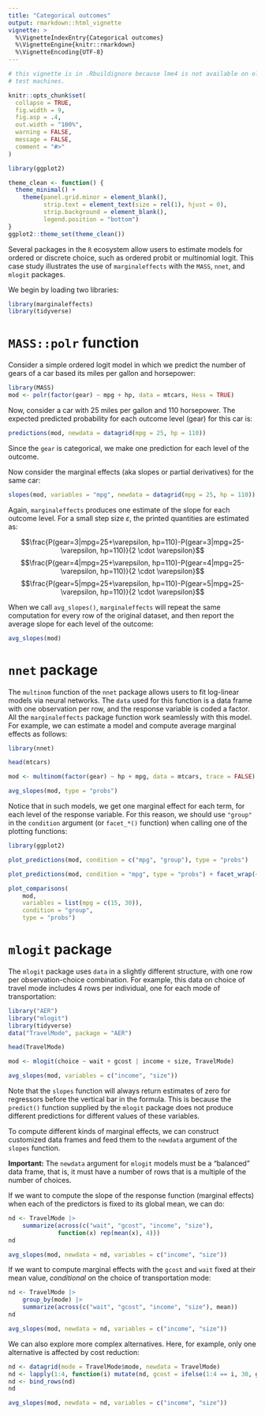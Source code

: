 ```yaml
---
title: "Categorical outcomes"
output: rmarkdown::html_vignette
vignette: >
  %\VignetteIndexEntry{Categorical outcomes}
  %\VignetteEngine{knitr::rmarkdown}
  %\VignetteEncoding{UTF-8}
---
```


```r
# this vignette is in .Rbuildignore because lme4 is not available on old CRAN
# test machines.

knitr::opts_chunk$set(
  collapse = TRUE,
  fig.width = 9,
  fig.asp = .4,
  out.width = "100%",
  warning = FALSE,
  message = FALSE,
  comment = "#>"
)

library(ggplot2)

theme_clean <- function() {
  theme_minimal() +
    theme(panel.grid.minor = element_blank(),
          strip.text = element_text(size = rel(1), hjust = 0),
          strip.background = element_blank(),
          legend.position = "bottom")
}
ggplot2::theme_set(theme_clean())
```

Several packages in the `R` ecosystem allow users to estimate models for ordered or discrete choice, such as ordered probit or multinomial logit. This case study illustrates the use of `marginaleffects` with the `MASS`,  `nnet`, and `mlogit` packages.

We begin by loading two libraries:

```r
library(marginaleffects)
library(tidyverse)
```

# `MASS::polr` function

Consider a simple ordered logit model in which we predict the number of gears of a car based its miles per gallon and horsepower:


```r
library(MASS)
mod <- polr(factor(gear) ~ mpg + hp, data = mtcars, Hess = TRUE)
```

Now, consider a car with 25 miles per gallon and 110 horsepower. The expected predicted probability for each outcome level (gear) for this car is:

```r
predictions(mod, newdata = datagrid(mpg = 25, hp = 110))
```

Since the `gear` is categorical, we make one prediction for each level of the outcome.

Now consider the marginal effects (aka slopes or partial derivatives) for the same car:

```r
slopes(mod, variables = "mpg", newdata = datagrid(mpg = 25, hp = 110))
```

Again, `marginaleffects` produces one estimate of the slope for each outcome level. For a small step size $\varepsilon$, the printed quantities are estimated as:

$$\frac{P(gear=3|mpg=25+\varepsilon, hp=110)-P(gear=3|mpg=25-\varepsilon, hp=110)}{2 \cdot \varepsilon}$$
$$\frac{P(gear=4|mpg=25+\varepsilon, hp=110)-P(gear=4|mpg=25-\varepsilon, hp=110)}{2 \cdot \varepsilon}$$
$$\frac{P(gear=5|mpg=25+\varepsilon, hp=110)-P(gear=5|mpg=25-\varepsilon, hp=110)}{2 \cdot \varepsilon}$$

When we call `avg_slopes()`, `marginaleffects` will repeat the same computation for every row of the original dataset, and then report the average slope for each level of the outcome:

```r
avg_slopes(mod)
```

# `nnet` package

The `multinom` function of the `nnet` package allows users to fit log-linear models via neural networks. The `data` used for this function is a data frame with one observation per row, and the response variable is coded a factor. All the `marginaleffects` package function work seamlessly with this model. For example, we can estimate a model and compute average marginal effects as follows:

```r
library(nnet)

head(mtcars)

mod <- multinom(factor(gear) ~ hp + mpg, data = mtcars, trace = FALSE)

avg_slopes(mod, type = "probs")
```

Notice that in such models, we get one marginal effect for each term, for each level of the response variable. For this reason, we should use `"group"` in the `condition` argument (or `facet_*()` function) when calling one of the plotting functions:

```r
library(ggplot2)

plot_predictions(mod, condition = c("mpg", "group"), type = "probs")

plot_predictions(mod, condition = "mpg", type = "probs") + facet_wrap(~group)

plot_comparisons(
    mod,
    variables = list(mpg = c(15, 30)),
    condition = "group",
    type = "probs")
```

# `mlogit` package

The `mlogit` package uses `data` in a slightly different structure, with one row per observation-choice combination. For example, this data on choice of travel mode includes 4 rows per individual, one for each mode of transportation:

```r
library("AER")
library("mlogit")
library(tidyverse)
data("TravelMode", package = "AER")

head(TravelMode)

mod <- mlogit(choice ~ wait + gcost | income + size, TravelMode)

avg_slopes(mod, variables = c("income", "size"))
```

Note that the `slopes` function will always return estimates of zero for regressors before the vertical bar in the formula. This is because the `predict()` function supplied by the `mlogit` package does not produce different predictions for different values of these variables.

To compute different kinds of marginal effects, we can construct customized data frames and feed them to the `newdata` argument of the `slopes` function. 

**Important:** The `newdata` argument for `mlogit` models must be a "balanced" data frame, that is, it must have a number of rows that is a multiple of the number of choices.

If we want to compute the slope of the response function (marginal effects) when each of the predictors is fixed to its global mean, we can do:

```r
nd <- TravelMode |>
    summarize(across(c("wait", "gcost", "income", "size"),
              function(x) rep(mean(x), 4)))
nd

avg_slopes(mod, newdata = nd, variables = c("income", "size"))
```

If we want to compute marginal effects with the `gcost` and `wait` fixed at their mean value, *conditional* on the choice of transportation mode:

```r
nd <- TravelMode |>
    group_by(mode) |>
    summarize(across(c("wait", "gcost", "income", "size"), mean))
nd

avg_slopes(mod, newdata = nd, variables = c("income", "size"))
```

We can also explore more complex alternatives. Here, for example, only one alternative is affected by cost reduction:

```r
nd <- datagrid(mode = TravelMode$mode, newdata = TravelMode)
nd <- lapply(1:4, function(i) mutate(nd, gcost = ifelse(1:4 == i, 30, gcost)))
nd <- bind_rows(nd)
nd

avg_slopes(mod, newdata = nd, variables = c("income", "size"))
```
